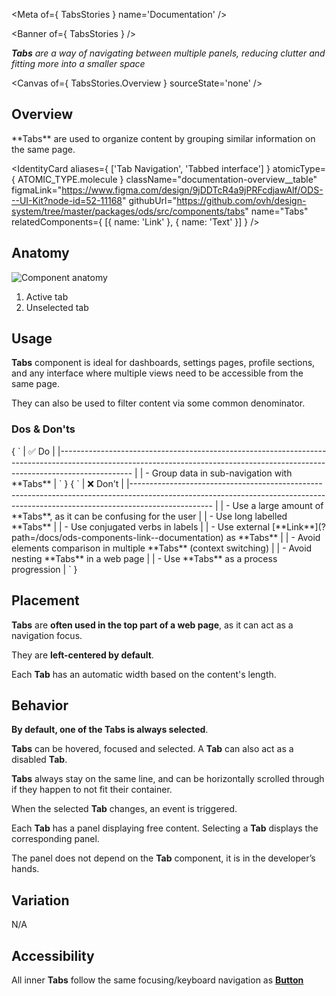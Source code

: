 
<Meta of={ TabsStories } name='Documentation' />

<Banner of={ TabsStories } />

_**Tabs** are a way of navigating between multiple panels, reducing clutter and fitting more into a smaller space_

<Canvas of={ TabsStories.Overview } sourceState='none' />

## Overview

<div className="documentation-overview">
  <div>
    **Tabs** are used to organize content by grouping similar information on the same page.
  </div>

  <IdentityCard aliases={ ['Tab Navigation', 'Tabbed interface'] }
                atomicType={ ATOMIC_TYPE.molecule }
                className="documentation-overview__table"
                figmaLink="https://www.figma.com/design/9jDDTcR4a9jPRFcdjawAlf/ODS---UI-Kit?node-id=52-11168"
                githubUrl="https://github.com/ovh/design-system/tree/master/packages/ods/src/components/tabs"
                name="Tabs"
                relatedComponents={ [{ name: 'Link' }, { name: 'Text' }] } />
</div>

## Anatomy

![Component anatomy](components/tabs/anatomy.png "Component anatomy")

1. Active tab
2. Unselected tab

## Usage

**Tabs** component is ideal for dashboards, settings pages, profile sections, and any interface where multiple views need to be accessible from the same page.

They can also be used to filter content via some common denominator.

### Dos & Don'ts

<Markdown className="documentation-do-table">
  { `
| ✅ Do                                                                                                                                                                           |
|------------------------------------------------------------------------------------------------------------------------------------------------------------------------------ |
| - Group data in sub-navigation with **Tabs**                                                                                                                                   |
` }
</Markdown>

<Markdown className="documentation-dont-table">
  { `
| ❌ Don't                                                                                                                                                                          |
|-------------------------------------------------------------------------------------------------------------------------------------------------------------------------------- |
| - Use a large amount of **Tabs**, as it can be confusing for the user                                                                                                            |
| - Use long labelled **Tabs**                                                                                                                                                     |
| - Use conjugated verbs in labels                                                                                                                                                 |
| - Use external [**Link**](?path=/docs/ods-components-link--documentation) as **Tabs**                                                                                    |
| - Avoid elements comparison in multiple **Tabs** (context switching)                                                                                                             |
| - Avoid nesting **Tabs** in a web page                                                                                                                                           |
| - Use **Tabs** as a process progression                                                                                                                                          |
` }
</Markdown>

## Placement

**Tabs** are **often used in the top part of a web page**, as it can act as a navigation focus.

They are **left-centered by default**.

Each **Tab** has an automatic width based on the content's length.

## Behavior

**By default, one of the **Tabs** is always selected**.

**Tabs** can be hovered, focused and selected. A **Tab** can also act as a disabled **Tab**.

**Tabs** always stay on the same line, and can be horizontally scrolled through if they happen to not fit their container.

When the selected **Tab** changes, an event is triggered.

Each **Tab** has a panel displaying free content. Selecting a **Tab** displays the corresponding panel.

The panel does not depend on the **Tab** component, it is in the developer’s hands.

## Variation

N/A

## Accessibility

All inner **Tabs** follow the same focusing/keyboard navigation as [**Button**](?path=/docs/ods-components-button--documentation)
